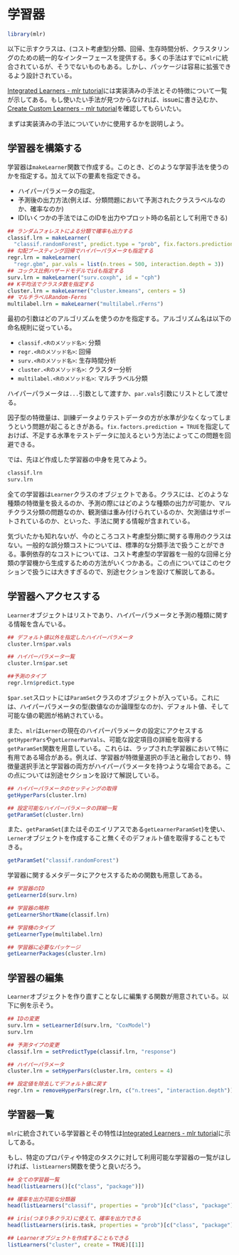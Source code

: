 # 学習器

```r
library(mlr)
```

以下に示すクラスは、(コスト考慮型)分類、回帰、生存時間分析、クラスタリングのための統一的なインターフェースを提供する。多くの手法はすでに`mlr`に統合されているが、そうでないものもある。しかし、パッケージは容易に拡張できるよう設計されている。

[Integrated Learners - mlr tutorial](http://mlr-org.github.io/mlr-tutorial/release/html/integrated_learners/index.html)には実装済みの手法とその特徴について一覧が示してある。もし使いたい手法が見つからなければ、issueに書き込むか、[Create Custom Learners - mlr tutorial](http://mlr-org.github.io/mlr-tutorial/release/html/create_learner/index.html)を確認してもらいたい。

まずは実装済みの手法についていかに使用するかを説明しよう。

## 学習器を構築する

学習器は`makeLearner`関数で作成する。このとき、どのような学習手法を使うのかを指定する。加えて以下の要素を指定できる。

- ハイパーパラメータの指定。
- 予測後の出力方法(例えば、分類問題において予測されたクラスラベルなのか、確率なのか)
- ID(いくつかの手法ではこのIDを出力やプロット時の名前として利用できる)

```r
## ランダムフォレストによる分類で確率も出力する
classif.lrn = makeLearner(
  "classif.randomForest", predict.type = "prob", fix.factors.prediction = TRUE)
## 勾配ブースティング回帰でハイパーパラメータも指定する
regr.lrn = makeLearner(
  "regr.gbm", par.vals = list(n.trees = 500, interaction.depth = 3))
## コックス比例ハザードモデルでidも指定する
surv.lrn = makeLearner("surv.coxph", id = "cph")
## K平均法でクラスタ数を指定する
cluster.lrn = makeLearner("cluster.kmeans", centers = 5)
## マルチラベルRandom-Ferns
multilabel.lrn = makeLearner("multilabel.rFerns")
```

最初の引数はどのアルゴリズムを使うのかを指定する。アルゴリズム名は以下の命名規則に従っている。

- `classif.<Rのメソッド名>`: 分類
- `regr.<Rのメソッド名>`: 回帰
- `surv.<Rのメソッド名>`: 生存時間分析
- `cluster.<Rのメソッド名>`: クラスター分析
- `multilabel.<Rのメソッド名>`: マルチラベル分類

ハイパーパラメータは`...`引数として渡すか、`par.vals`引数にリストとして渡せる。

因子型の特徴量は、訓練データよりテストデータの方が水準が少なくなってしまうという問題が起こるときがある。`fix.factors.prediction = TRUE`を指定しておけば、不足する水準をテストデータに加えるという方法によってこの問題を回避できる。

では、先ほど作成した学習器の中身を見てみよう。

```r
classif.lrn
surv.lrn
```

全ての学習器は`Learner`クラスのオブジェクトである。クラスには、どのような種類の特徴量を扱えるのか、予測の際にはどのような種類の出力が可能か、マルチクラス分類の問題なのか、観測値は重み付けられているのか、欠測値はサポートされているのか、といった、手法に関する情報が含まれている。

気づいたかも知れないが、今のところコスト考慮型分類に関する専用のクラスはない。一般的な誤分類コストについては、標準的な分類手法で扱うことができる。事例依存的なコストについては、コスト考慮型の学習器を一般的な回帰と分類の学習機から生成するための方法がいくつかある。この点についてはこのセクションで扱うには大きすぎるので、別途セクションを設けて解説してある。

## 学習器へアクセスする

`Learner`オブジェクトはリストであり、ハイパーパラメータと予測の種類に関する情報を含んでいる。

```r
## デフォルト値以外を指定したハイパーパラメータ
cluster.lrn$par.vals
```

```r
## ハイパーパラメータ一覧
cluster.lrn$par.set
```

```r
##予測のタイプ
regr.lrn$predict.type
```

`$par.set`スロットには`ParamSet`クラスのオブジェクトが入っている。これには、ハイパーパラメータの型(数値なのか論理型なのか)、デフォルト値、そして可能な値の範囲が格納されている。

また、`mlr`は`Lerner`の現在のハイパーパラメータの設定にアクセスする`getHyperPars`や`getLernerParVals`、可能な設定項目の詳細を取得する`getParamSet`関数を用意している。これらは、ラップされた学習器において特に有用である場合がある。例えば、学習器が特徴量選択の手法と融合しており、特徴量選択手法と学習器の両方がハイパーパラメータを持つような場合である。この点については別途セクションを設けて解説している。

```r
## ハイパーパラメータのセッティングの取得
getHyperPars(cluster.lrn)
```

```r
## 設定可能なハイパーパラメータの詳細一覧
getParamSet(cluster.lrn)
```

また、`getParamSet`(またはそのエイリアスである`getLearnerParamSet`)を使い、`Lerner`オブジェクトを作成すること無くそのデフォルト値を取得することもできる。

```r
getParamSet("classif.randomForest")
```

学習器に関するメタデータにアクセスするための関数も用意してある。

```r
## 学習器のID
getLearnerId(surv.lrn)
```

```r
## 学習器の略称
getLearnerShortName(classif.lrn)
```

```r
## 学習機のタイプ
getLearnerType(multilabel.lrn)
```

```r
## 学習器に必要なパッケージ
getLearnerPackages(cluster.lrn)
```

## 学習器の編集

`Learner`オブジェクトを作り直すことなしに編集する関数が用意されている。以下に例を示そう。

```r
## IDの変更
surv.lrn = setLearnerId(surv.lrn, "CoxModel")
surv.lrn
```

```r
## 予測タイプの変更
classif.lrn = setPredictType(classif.lrn, "response")

## ハイパーパラメータ
cluster.lrn = setHyperPars(cluster.lrn, centers = 4)

## 設定値を除去してデフォルト値に戻す
regr.lrn = removeHyperPars(regr.lrn, c("n.trees", "interaction.depth"))
```

## 学習器一覧

`mlr`に統合されている学習器とその特性は[Integrated Learners - mlr tutorial](http://mlr-org.github.io/mlr-tutorial/release/html/integrated_learners/index.html)に示してある。

もし、特定のプロパティや特定のタスクに対して利用可能な学習器の一覧がほしければ、`listLearners`関数を使うと良いだろう。

```r
## 全ての学習器一覧
head(listLearners()[c("class", "package")])
```

```r
## 確率を出力可能な分類器
head(listLearners("classif", properties = "prob")[c("class", "package")])
```

```r
## iris(つまり多クラス)に使えて、確率を出力できる
head(listLearners(iris.task, properties = "prob")[c("class", "package")])
```

```r
## Learnerオブジェクトを作成することもできる
listLearners("cluster", create = TRUE)[[1]]
```

